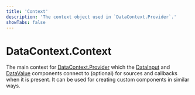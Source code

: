 ```yaml
---
title: 'Context'
description: 'The context object used in `DataContext.Provider`.'
showTabs: false
---
```


# DataContext.Context

The main context for [DataContext.Provider](/uilib/extensions/forms/DataContext/Provider) which the [DataInput](/uilib/extensions/forms/DataInput/) and [DataValue](/uilib/extensions/forms/DataValue/) components connect to (optional) for sources and callbacks when it is present. It can be used for creating custom components in similar ways.
